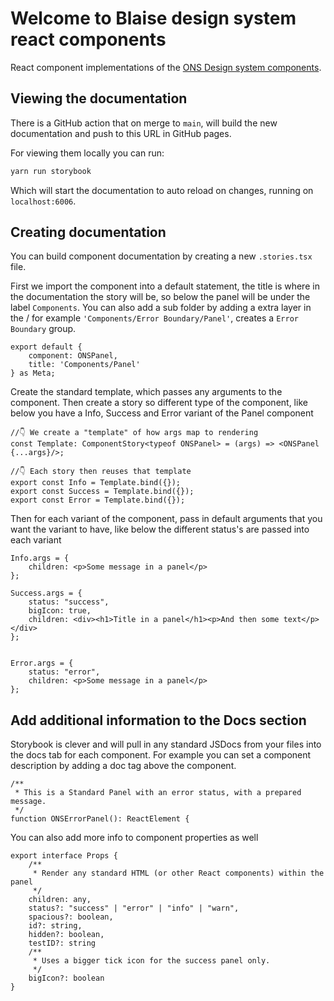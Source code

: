 
<Meta title="Blaise/Introduction" />

# Welcome to Blaise design system react components

React component implementations of the [ONS Design system components](https://ons-design-system.netlify.app).

## Viewing the documentation

There is a GitHub action that on merge to `main`, will build the new documentation and push to this URL in GitHub pages.

For viewing them locally you can run:

```bash
yarn run storybook
```

Which will start the documentation to auto reload on changes, running on `localhost:6006`.

## Creating documentation

You can build component documentation by creating a new `.stories.tsx` file.

First we import the component into a default statement, the title is where in the documentation the story will be,
so below the panel will be under the label `Components`.
You can also add a sub folder by adding a extra layer in the / for example `'Components/Error Boundary/Panel'`,
creates a `Error Boundary` group.
```tsx
export default {
    component: ONSPanel,
    title: 'Components/Panel'
} as Meta;
```

Create the standard template, which passes any arguments to the component. Then create a story so different type of the component,
like below you have a Info, Success and Error variant of the Panel component
```tsx
//👇 We create a "template" of how args map to rendering
const Template: ComponentStory<typeof ONSPanel> = (args) => <ONSPanel {...args}/>;

//👇 Each story then reuses that template
export const Info = Template.bind({});
export const Success = Template.bind({});
export const Error = Template.bind({});
```

Then for each variant of the component, pass in default arguments that you want the variant to have, like below the
different status's are passed into each variant

```tsx
Info.args = {
    children: <p>Some message in a panel</p>
};

Success.args = {
    status: "success",
    bigIcon: true,
    children: <div><h1>Title in a panel</h1><p>And then some text</p></div>
};


Error.args = {
    status: "error",
    children: <p>Some message in a panel</p>
};
```

## Add additional information to the Docs section

Storybook is clever and will pull in any standard JSDocs from your files into the docs tab for each component.
For example you can set a component description by adding a doc tag above the component.

```tsx
/**
 * This is a Standard Panel with an error status, with a prepared message.
 */
function ONSErrorPanel(): ReactElement {
```

You can also add more info to component properties as well

```tsx
export interface Props {
    /**
     * Render any standard HTML (or other React components) within the panel
     */
    children: any,
    status?: "success" | "error" | "info" | "warn",
    spacious?: boolean,
    id?: string,
    hidden?: boolean,
    testID?: string
    /**
     * Uses a bigger tick icon for the success panel only.
     */
    bigIcon?: boolean
}
```